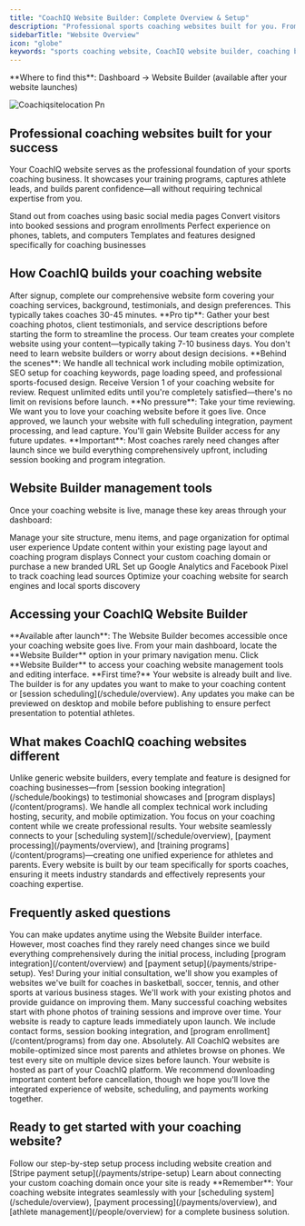 ```yaml
---
title: "CoachIQ Website Builder: Complete Overview & Setup"
description: "Professional sports coaching websites built for you. From content submission to live launch, understand CoachIQ's complete website creation process."
sidebarTitle: "Website Overview"
icon: "globe"
keywords: "sports coaching website, CoachIQ website builder, coaching business website, professional coach website, sports website creation"
---
```


<Info>
**Where to find this**: Dashboard → Website Builder (available after your website launches)
</Info>

![Coachiqsitelocation Pn](/images/coachiqsitelocation.png)

## Professional coaching websites built for your success

Your CoachIQ website serves as the professional foundation of your sports coaching business. It showcases your training programs, captures athlete leads, and builds parent confidence—all without requiring technical expertise from you.

<CardGroup cols={2}>
<Card title="Professional Credibility" icon="trophy">
  Stand out from coaches using basic social media pages
</Card>
<Card title="Automatic Lead Capture" icon="magnet">
  Convert visitors into booked sessions and program enrollments
</Card>
<Card title="Mobile-Optimized Design" icon="mobile">
  Perfect experience on phones, tablets, and computers
</Card>
<Card title="Built for Sports Coaches" icon="basketball">
  Templates and features designed specifically for coaching businesses
</Card>
</CardGroup>

## How CoachIQ builds your coaching website

<Steps>
<Step title="Submit your website content">
After signup, complete our comprehensive website form covering your coaching services, background, testimonials, and design preferences. This typically takes coaches 30-45 minutes.

<Tip>
**Pro tip**: Gather your best coaching photos, client testimonials, and service descriptions before starting the form to streamline the process.
</Tip>
</Step>

<Step title="We build your professional coaching site">
Our team creates your complete website using your content—typically taking 7-10 business days. You don't need to learn website builders or worry about design decisions.

<Note>
**Behind the scenes**: We handle all technical work including mobile optimization, SEO setup for coaching keywords, page loading speed, and professional sports-focused design.
</Note>
</Step>

<Step title="Review and request unlimited revisions">
Receive Version 1 of your coaching website for review. Request unlimited edits until you're completely satisfied—there's no limit on revisions before launch.

<Check>
**No pressure**: Take your time reviewing. We want you to love your coaching website before it goes live.
</Check>
</Step>

<Step title="Your website launches live">
Once approved, we launch your website with full scheduling integration, payment processing, and lead capture. You'll gain Website Builder access for any future updates.

<Warning>
**Important**: Most coaches rarely need changes after launch since we build everything comprehensively upfront, including session booking and program integration.
</Warning>
</Step>
</Steps>

## Website Builder management tools

Once your coaching website is live, manage these key areas through your dashboard:

<CardGroup cols={2}>
<Card title="Pages & Navigation" icon="sitemap" href="/website/pages-navigation">
  Manage your site structure, menu items, and page organization for optimal user experience
</Card>
<Card title="Page Sections" icon="layout" href="/website/sections">
  Update content within your existing page layout and coaching program displays
</Card>
<Card title="Domain Setup" icon="link" href="/website/domain-setup">
  Connect your custom coaching domain or purchase a new branded URL
</Card>
<Card title="Analytics & Tracking" icon="chart-line" href="/website/analytics-tracking">
  Set up Google Analytics and Facebook Pixel to track coaching lead sources
</Card>
</CardGroup>

<Card title="SEO & Marketing" icon="search" href="/website/seo-marketing">
  Optimize your coaching website for search engines and local sports discovery
</Card>

## Accessing your CoachIQ Website Builder

<Info>
**Available after launch**: The Website Builder becomes accessible once your coaching website goes live.
</Info>

<Steps>
<Step title="Navigate to your CoachIQ dashboard">
From your main dashboard, locate the **Website Builder** option in your primary navigation menu.

</Step>

<Step title="Enter the website management interface">
Click **Website Builder** to access your coaching website management tools and editing interface.

<Note>
**First time?** Your website is already built and live. The builder is for any updates you want to make to your coaching content or [session scheduling](/schedule/overview).
</Note>
</Step>

<Step title="Preview changes before publishing">
Any updates you make can be previewed on desktop and mobile before publishing to ensure perfect presentation to potential athletes.
</Step>
</Steps>

## What makes CoachIQ coaching websites different

<AccordionGroup>
<Accordion title="Built specifically for sports coaching businesses">
Unlike generic website builders, every template and feature is designed for coaching businesses—from [session booking integration](/schedule/bookings) to testimonial showcases and [program displays](/content/programs).
</Accordion>

<Accordion title="No technical knowledge required">
We handle all complex technical work including hosting, security, and mobile optimization. You focus on your coaching content while we create professional results.
</Accordion>

<Accordion title="Integrated with your coaching platform">
Your website seamlessly connects to your [scheduling system](/schedule/overview), [payment processing](/payments/overview), and [training programs](/content/programs)—creating one unified experience for athletes and parents.
</Accordion>

<Accordion title="Professional coaching industry results guaranteed">
Every website is built by our team specifically for sports coaches, ensuring it meets industry standards and effectively represents your coaching expertise.
</Accordion>
</AccordionGroup>

## Frequently asked questions

<AccordionGroup>
<Accordion title="What if I need changes after my coaching website launches?">
You can make updates anytime using the Website Builder interface. However, most coaches find they rarely need changes since we build everything comprehensively during the initial process, including [program integration](/content/overview) and [payment setup](/payments/stripe-setup).
</Accordion>

<Accordion title="Can I see examples of other coaching websites you've built?">
Yes! During your initial consultation, we'll show you examples of websites we've built for coaches in basketball, soccer, tennis, and other sports at various business stages.
</Accordion>

<Accordion title="What if I don't have professional coaching photos?">
We'll work with your existing photos and provide guidance on improving them. Many successful coaching websites start with phone photos of training sessions and improve over time.
</Accordion>

<Accordion title="How quickly can my website start generating coaching leads?">
Your website is ready to capture leads immediately upon launch. We include contact forms, session booking integration, and [program enrollment](/content/programs) from day one.
</Accordion>

<Accordion title="Does my coaching website work on mobile devices?">
Absolutely. All CoachIQ websites are mobile-optimized since most parents and athletes browse on phones. We test every site on multiple device sizes before launch.
</Accordion>

<Accordion title="What happens to my website if I cancel CoachIQ?">
Your website is hosted as part of your CoachIQ platform. We recommend downloading important content before cancellation, though we hope you'll love the integrated experience of website, scheduling, and payments working together.
</Accordion>
</AccordionGroup>

## Ready to get started with your coaching website?

<CardGroup cols={2}>
<Card title="Complete Setup Checklist" icon="list-check" href="/getting-started/initial-setup-checklist">
  Follow our step-by-step setup process including website creation and [Stripe payment setup](/payments/stripe-setup)
</Card>
<Card title="Domain Setup Guide" icon="globe" href="/website/domain-setup">
  Learn about connecting your custom coaching domain once your site is ready
</Card>
</CardGroup>

<Tip>
**Remember**: Your coaching website integrates seamlessly with your [scheduling system](/schedule/overview), [payment processing](/payments/overview), and [athlete management](/people/overview) for a complete business solution.
</Tip>